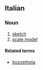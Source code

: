 ==Italian==

===Noun===
{{it-noun|bozzett|m|o|i}}

# [[sketch]]
# [[scale model]]

====Related terms====
*[[bozzettista]]